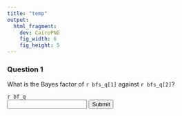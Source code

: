 ```yaml
---
title: "temp"
output: 
  html_fragment:
    dev: CairoPNG
    fig_width: 6
    fig_height: 5
---
```


### Question 1

What is the Bayes factor of <span class = "bfx-bfmodelname">`r bfs_q[1]`</span> against <span class = "bfx-bfmodelname">`r bfs_q[2]`</span>? 

<div class = "bfx-question">
  <div class = "bfx-answer">`r bf_q`</div>
  <input type="text" class="bfx-response" onkeydown = "if (event.keyCode == 13) this.parentElement.querySelector('.bfx-submit').click()" />
  <input type="submit" value="Submit" class="bfx-submit" onclick = "check_answer(this.parentElement, .5)"><br/>
  <div class = "bfx-feedback"></div>
</div>
